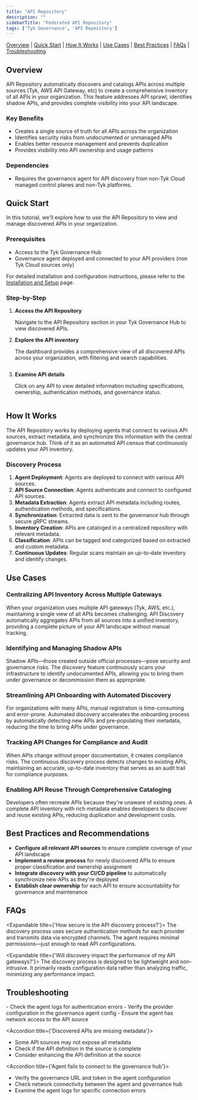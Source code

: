```yaml
---
title: "API Repository"
description: ""
sidebarTitle: "Federated API Repository"
tags: ['Tyk Governance', 'API Repository']
---
```


[Overview](/docs3/#overview) | [Quick Start](/docs3/#quick-start) | [How It Works](/docs3/#how-it-works) | [Use Cases](/docs3/#use-cases) | [Best Practices](/docs3/#best-practices-and-recommendations) | [FAQs](/docs3/#faqs) | [Troubleshooting](/docs3/#troubleshooting)

## Overview

API Repository automatically discovers and catalogs APIs across multiple sources (Tyk, AWS API Gateway, etc) to create a comprehensive inventory of all APIs in your organization. This feature addresses API sprawl, identifies shadow APIs, and provides complete visibility into your API landscape.

### Key Benefits

- Creates a single source of truth for all APIs across the organization
- Identifies security risks from undocumented or unmanaged APIs
- Enables better resource management and prevents duplication
- Provides visibility into API ownership and usage patterns

### Dependencies

- Requires the governance agent for API discovery from non-Tyk Cloud managed control planes and non-Tyk platforms.

## Quick Start

In this tutorial, we'll explore how to use the API Repository to view and manage discovered APIs in your organization.

### Prerequisites

- Access to the Tyk Governance Hub
- Governance agent deployed and connected to your API providers (non Tyk Cloud sources only)

For detailed installation and configuration instructions, please refer to the [Installation and Setup](/docs3/tyk-governance/installation) page.

### Step-by-Step

1. **Access the API Repository**

	 Navigate to the API Repository section in your Tyk Governance Hub to view discovered APIs.

2. **Explore the API inventory**

	 The dashboard provides a comprehensive view of all discovered APIs across your organization, with filtering and search capabilities.

     <img src="/img/governance/api-list.png" alt="" />

3. **Examine API details**

	 Click on any API to view detailed information including specifications, ownership, authentication methods, and governance status.

     <img src="/img/governance/api-details.png" alt="" />

## How It Works

The API Repository works by deploying agents that connect to various API sources, extract metadata, and synchronize this information with the central governance hub. Think of it as an automated API census that continuously updates your API inventory.

### Discovery Process

1. **Agent Deployment**: Agents are deployed to connect with various API sources.
2. **API Source Connection**: Agents authenticate and connect to configured API sources.
3. **Metadata Extraction**: Agents extract API metadata including routes, authentication methods, and specifications.
4. **Synchronization**: Extracted data is sent to the governance hub through secure gRPC streams.
5. **Inventory Creation**: APIs are cataloged in a centralized repository with relevant metadata.
6. **Classification**: APIs can be tagged and categorized based on extracted and custom metadata.
7. **Continuous Updates**: Regular scans maintain an up-to-date inventory and identify changes.

## Use Cases

### Centralizing API Inventory Across Multiple Gateways

When your organization uses multiple API gateways (Tyk, AWS, etc.), maintaining a single view of all APIs becomes challenging. API Discovery automatically aggregates APIs from all sources into a unified inventory, providing a complete picture of your API landscape without manual tracking.

### Identifying and Managing Shadow APIs

Shadow APIs—those created outside official processes—pose security and governance risks. The discovery feature continuously scans your infrastructure to identify undocumented APIs, allowing you to bring them under governance or decommission them as appropriate.

### Streamlining API Onboarding with Automated Discovery

For organizations with many APIs, manual registration is time-consuming and error-prone. Automated discovery accelerates the onboarding process by automatically detecting new APIs and pre-populating their metadata, reducing the time to bring APIs under governance.

### Tracking API Changes for Compliance and Audit

When APIs change without proper documentation, it creates compliance risks. The continuous discovery process detects changes to existing APIs, maintaining an accurate, up-to-date inventory that serves as an audit trail for compliance purposes.

### Enabling API Reuse Through Comprehensive Cataloging

Developers often recreate APIs because they're unaware of existing ones. A complete API inventory with rich metadata enables developers to discover and reuse existing APIs, reducing duplication and development costs.

## Best Practices and Recommendations

- **Configure all relevant API sources** to ensure complete coverage of your API landscape
- **Implement a review process** for newly discovered APIs to ensure proper classification and ownership assignment
- **Integrate discovery with your CI/CD pipeline** to automatically synchronize new APIs as they're deployed
- **Establish clear ownership** for each API to ensure accountability for governance and maintenance

## FAQs

<Expandable title={'How secure is the API discovery process?'}>
The discovery process uses secure authentication methods for each provider and transmits data via encrypted channels. The agent requires minimal permissions—just enough to read API configurations.
</Expandable> 

<Expandable title={'Will discovery impact the performance of my API gateways?'}>
The discovery process is designed to be lightweight and non-intrusive. It primarily reads configuration data rather than analyzing traffic, minimizing any performance impact.
</Expandable>

## Troubleshooting

<AccordionGroup>
<Accordion title={"APIs from a specific source aren't being discovered"}>
- Check the agent logs for authentication errors  
- Verify the provider configuration in the governance agent config  
- Ensure the agent has network access to the API source
</Accordion>

<Accordion title={'Discovered APIs are missing metadata'}>
- Some API sources may not expose all metadata  
- Check if the API definition in the source is complete  
- Consider enhancing the API definition at the source
</Accordion>

<Accordion title={'Agent fails to connect to the governance hub'}>
- Verify the governance URL and token in the agent configuration  
- Check network connectivity between the agent and governance hub  
- Examine the agent logs for specific connection errors
</Accordion>
</AccordionGroup>
